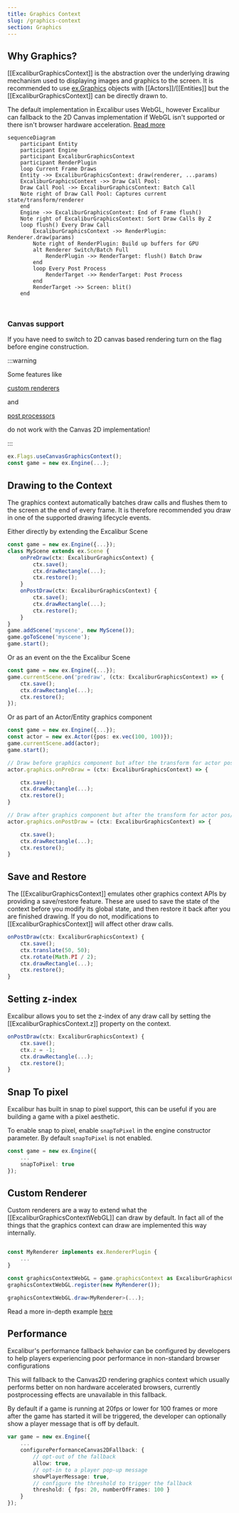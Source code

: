 ```yaml
---
title: Graphics Context
slug: /graphics-context
section: Graphics
---
```


## Why Graphics?

[[ExcaliburGraphicsContext]] is the abstraction over the underlying drawing mechanism used to displaying images and graphics to the screen. It is recommended to use [ex.Graphics](/docs/graphics) objects with [[Actors]]/[[Entities]] but the [[ExcaliburGraphicsContext]] can be directly drawn to.

The default implementation in Excalibur uses WebGL, however Excalibur can fallback to the 2D Canvas implementation if WebGL isn't supported or there isn't browser hardware acceleration. [Read more](#performance)

```mermaid mermaid
sequenceDiagram
    participant Entity
    participant Engine
    participant ExcaliburGraphicsContext
    participant RenderPlugin
    loop Current Frame Draws
    Entity ->> ExcaliburGraphicsContext: draw(renderer, ...params)
    ExcaliburGraphicsContext ->> Draw Call Pool: 
    Draw Call Pool ->> ExcaliburGraphicsContext: Batch Call
    Note right of Draw Call Pool: Captures current state/transform/renderer
    end
    Engine ->> ExcaliburGraphicsContext: End of Frame flush() 
    Note right of ExcaliburGraphicsContext: Sort Draw Calls By Z
    loop flush() Every Draw Call
        ExcaliburGraphicsContext ->> RenderPlugin: Renderer.draw(params)
        Note right of RenderPlugin: Build up buffers for GPU
        alt Renderer Switch/Batch Full
            RenderPlugin ->> RenderTarget: flush() Batch Draw
        end
        loop Every Post Process
            RenderTarget ->> RenderTarget: Post Process 
        end
        RenderTarget ->> Screen: blit()
    end



```

### Canvas support

If you have need to switch to 2D canvas based rendering turn on the flag before engine construction.

:::warning

<div>

Some features like

<a href="#custom-renderer">

custom renderers

</a>

and

<a href="/docs/postprocessors">

post processors

</a>

do not work with the Canvas 2D implementation!

</div>

:::

```typescript
ex.Flags.useCanvasGraphicsContext();
const game = new ex.Engine(...);
```

## Drawing to the Context

The graphics context automatically batches draw calls and flushes them to the screen at the end of every frame. It is therefore recommended you draw in one of the supported drawing lifecycle events.

Either directly by extending the Excalibur Scene

```typescript
const game = new ex.Engine({...});
class MyScene extends ex.Scene {
    onPreDraw(ctx: ExcaliburGraphicsContext) {
        ctx.save();
        ctx.drawRectangle(...);
        ctx.restore();
    }
    onPostDraw(ctx: ExcaliburGraphicsContext) {
        ctx.save();
        ctx.drawRectangle(...);
        ctx.restore();
    }
}
game.addScene('myscene', new MyScene());
game.goToScene('myscene');
game.start();
```

Or as an event on the the Excalibur Scene

```typescript
const game = new ex.Engine({...});
game.currentScene.on('predraw', (ctx: ExcaliburGraphicsContext) => {
    ctx.save();
    ctx.drawRectangle(...);
    ctx.restore();
});
```

Or as part of an Actor/Entity graphics component

```typescript
const game = new ex.Engine({...});
const actor = new ex.Actor({pos: ex.vec(100, 100)});
game.currentScene.add(actor);
game.start();

// Draw before graphics component but after the transform for actor pos/rotation/scale
actor.graphics.onPreDraw = (ctx: ExcaliburGraphicsContext) => {

    ctx.save();
    ctx.drawRectangle(...);
    ctx.restore();
}

// Draw after graphics component but after the transform for actor pos/rotation/scale
actor.graphics.onPostDraw = (ctx: ExcaliburGraphicsContext) => {

    ctx.save();
    ctx.drawRectangle(...);
    ctx.restore();
}

```

## Save and Restore

The [[ExcaliburGraphicsContext]] emulates other graphics context APIs by providing a save/restore feature. These are used to save the state of the context before you modify its global state, and then restore it back after you are finished drawing. If you do not, modifications to [[ExcaliburGraphicsContext]] will affect other draw calls.

```typescript
onPostDraw(ctx: ExcaliburGraphicsContext) {
    ctx.save();
    ctx.translate(50, 50);
    ctx.rotate(Math.PI / 2);
    ctx.drawRectangle(...);
    ctx.restore();
}
```

## Setting z-index

Excalibur allows you to set the z-index of any draw call by setting the [[ExcaliburGraphicsContext.z]] property on the context.

```typescript
onPostDraw(ctx: ExcaliburGraphicsContext) {
    ctx.save();
    ctx.z = -1;
    ctx.drawRectangle(...);
    ctx.restore();
}
```

## Snap To pixel

Excalibur has built in snap to pixel support, this can be useful if you are building a game with a pixel aesthetic.

To enable snap to pixel, enable `snapToPixel` in the engine constructor parameter. By default `snapToPixel` is not enabled.

```typescript
const game = new ex.Engine({
    ...
    snapToPixel: true
});
```

## Custom Renderer

Custom renderers are a way to extend what the [[ExcaliburGraphicsContextWebGL]] can draw by default. In fact all of the things that the graphics context can draw are implemented this way internally.

```typescript

const MyRenderer implements ex.RendererPlugin {
    ...
}

const graphicsContextWebGL = game.graphicsContext as ExcaliburGraphicsContextWebGL;
graphicsContextWebGL.register(new MyRenderer());

graphicsContextWebGL.draw<MyRenderer>(...);

```

Read a more in-depth example [here](/docs/custom-renderer-plugins)

## Performance

Excalibur's performance fallback behavior can be configured by developers to help players experiencing poor performance in non-standard browser configurations

This will fallback to the Canvas2D rendering graphics context which usually performs better on non hardware accelerated browsers, currently postprocessing effects are unavailable in this fallback.

By default if a game is running at 20fps or lower for 100 frames or more after the game has started it will be triggered, the developer can optionally show a player message that is off by default.

```typescript
var game = new ex.Engine({
    ...
    configurePerformanceCanvas2DFallback: {
        // opt-out of the fallback
        allow: true,
        // opt-in to a player pop-up message
        showPlayerMessage: true,
        // configure the threshold to trigger the fallback
        threshold: { fps: 20, numberOfFrames: 100 }
    }
});
```
